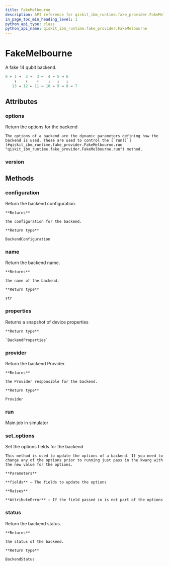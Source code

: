 ```yaml
---
title: FakeMelbourne
description: API reference for qiskit_ibm_runtime.fake_provider.FakeMelbourne
in_page_toc_min_heading_level: 1
python_api_type: class
python_api_name: qiskit_ibm_runtime.fake_provider.FakeMelbourne
---
```


# FakeMelbourne

<Class id="qiskit_ibm_runtime.fake_provider.FakeMelbourne" isDedicatedPage={true} github="https://github.com/Qiskit/qiskit-ibm-runtime/tree/stable/0.24/qiskit_ibm_runtime/fake_provider/backends/melbourne/fake_melbourne.py#L38-L95" signature="FakeMelbourne" modifiers="class">
  A fake 14 qubit backend.

  ```python
  0 ← 1 →  2 →  3 ←  4 ← 5 → 6
      ↑    ↑    ↑    ↓   ↓   ↓
     13 → 12 ← 11 → 10 ← 9 → 8 ← 7
  ```

  ## Attributes

  ### options

  <Attribute id="qiskit_ibm_runtime.fake_provider.FakeMelbourne.options">
    Return the options for the backend

    The options of a backend are the dynamic parameters defining how the backend is used. These are used to control the [`run()`](#qiskit_ibm_runtime.fake_provider.FakeMelbourne.run "qiskit_ibm_runtime.fake_provider.FakeMelbourne.run") method.
  </Attribute>

  ### version

  <Attribute id="qiskit_ibm_runtime.fake_provider.FakeMelbourne.version" attributeValue="1" />

  ## Methods

  ### configuration

  <Function id="qiskit_ibm_runtime.fake_provider.FakeMelbourne.configuration" signature="configuration()">
    Return the backend configuration.

    **Returns**

    the configuration for the backend.

    **Return type**

    BackendConfiguration
  </Function>

  ### name

  <Function id="qiskit_ibm_runtime.fake_provider.FakeMelbourne.name" signature="name()">
    Return the backend name.

    **Returns**

    the name of the backend.

    **Return type**

    str
  </Function>

  ### properties

  <Function id="qiskit_ibm_runtime.fake_provider.FakeMelbourne.properties" github="https://github.com/Qiskit/qiskit-ibm-runtime/tree/stable/0.24/qiskit_ibm_runtime/fake_provider/backends/melbourne/fake_melbourne.py#L89-L95" signature="properties()">
    Returns a snapshot of device properties

    **Return type**

    `BackendProperties`
  </Function>

  ### provider

  <Function id="qiskit_ibm_runtime.fake_provider.FakeMelbourne.provider" signature="provider()">
    Return the backend Provider.

    **Returns**

    the Provider responsible for the backend.

    **Return type**

    Provider
  </Function>

  ### run

  <Function id="qiskit_ibm_runtime.fake_provider.FakeMelbourne.run" signature="run(run_input, **kwargs)">
    Main job in simulator
  </Function>

  ### set\_options

  <Function id="qiskit_ibm_runtime.fake_provider.FakeMelbourne.set_options" signature="set_options(**fields)">
    Set the options fields for the backend

    This method is used to update the options of a backend. If you need to change any of the options prior to running just pass in the kwarg with the new value for the options.

    **Parameters**

    **fields** – The fields to update the options

    **Raises**

    **AttributeError** – If the field passed in is not part of the options
  </Function>

  ### status

  <Function id="qiskit_ibm_runtime.fake_provider.FakeMelbourne.status" signature="status()">
    Return the backend status.

    **Returns**

    the status of the backend.

    **Return type**

    BackendStatus
  </Function>
</Class>

